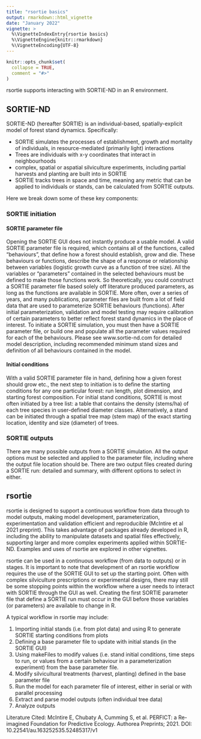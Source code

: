 ```yaml
---
title: "rsortie basics"
output: rmarkdown::html_vignette
date: "January 2022"
vignette: >
  %\VignetteIndexEntry{rsortie basics}
  %\VignetteEngine{knitr::rmarkdown}
  %\VignetteEncoding{UTF-8}
---
```


```r
knitr::opts_chunk$set(
  collapse = TRUE,
  comment = "#>"
)
```

rsortie supports interacting with SORTIE-ND in an R environment.


## SORTIE-ND

SORTIE-ND (hereafter SORTIE) is an individual-based, spatially-explicit model of forest stand dynamics. Specifically:  

* SORTIE simulates the processes of establishment, growth and mortality of individuals, in resource-mediated (primarily light) interactions
* Trees are individuals with x-y coordinates that interact in neighbourhoods
* complex, spatial or aspatial silviculture experiments, including partial harvests and planting are built into in SORTIE
* SORTIE tracks trees in space and time, meaning any metric that can be applied to individuals or stands, can be calculated from SORTIE outputs. 

Here we break down some of these key components:

### SORTIE initiation
#### SORTIE parameter file
Opening the SORTIE GUI does not instantly produce a usable model. A valid SORTIE parameter file is required, which contains all of the functions, called "behaviours", that define how a forest should establish, grow and die. These behaviours or functions, describe the shape of a response or relationship between variables (logistic growth curve as a function of tree size). All the variables or "parameters" contained in the selected behaviours must be defined to make those functions work. So theoretically, you could construct a SORTIE parameter file based solely off literature produced parameters, as long as the functions are available in SORTIE. More often, over a series of years, and many publications, parameter files are built from a lot of field data that are used to parameterize SORTIE behaviours (functions). After initial parameterization, validation and model testing may require calibration of certain parameters to better reflect forest stand dynamics in the place of interest. To initiate a SORTIE simulation, you must then have a SORTIE parameter file, or build one and populate all the parameter values required for each of the behaviours. Please see www.sortie-nd.com for detailed model description, including recommended minimum stand sizes and definition of all behaviours contained in the model.

#### Initial conditions
With a valid SORTIE parameter file in hand, defining how a given forest should grow etc., the next step to initiation is to define the starting conditions for any one particular forest: run length, plot dimension, and starting forest composition. For initial stand conditions, SORTIE is most often initiated by a tree list: a table that contains the density (stems/ha) of each tree species in user-defined diameter classes. Alternatively, a stand can be initiated through a spatial tree map (stem map) of the exact starting location, identity and size (diameter) of trees.

### SORTIE outputs
There are many possible outputs from a SORTIE simulation. All the output options must be selected and applied to the parameter file, including where the output file location should be. There are two output files created during a SORTIE run: detailed and summary, with different options to select in either. 


## rsortie

rsortie is designed to support a continuous workflow from data through to model outputs, making model development, parameterization, experimentation and validation efficient and reproducible (McIntire et al 2021 preprint). This takes advantage of packages already developed in R, including the ability to manipulate datasets and spatial files effectively, supporting larger and more complex experiments applied within SORTIE-ND. Examples and uses of rsortie are explored in other vignettes.

rsortie can be used in a continuous workflow (from data to outputs) or in stages. It is important to note that development of an rsortie workflow requires the use of the SORTIE GUI to set up the starting point. Often with complex silviculture prescriptions or experimental designs, there may still be some stopping points within the workflow where a user needs to interact with SORTIE through the GUI as well. Creating the first SORTIE parameter file that define a SORTIE run must occur in the GUI before those variables (or parameters) are available to change in R.

A typical workflow in rsortie may include:

1. Importing initial stands (i.e. from plot data) and using R to generate SORTIE starting conditions from plots
2. Defining a base parameter file to update with initial stands (in the SORTIE GUI)
3. Using makeFiles to modify values (i.e. stand initial conditions, time steps to run, or values from a certain behaviour in a parameterization experiment) from the base parameter file.
4. Modify silvicultural treatments (harvest, planting) defined in the base parameter file
5. Run the model for each parameter file of interest, either in serial or with parallel processing
6. Extract and parse model outputs (often individual tree data)
7. Analyze outputs

Literature Cited:
McIntire E, Chubaty A, Cumming S, et al. PERFICT: a Re-imagined Foundation for Predictive Ecology. Authorea Preprints; 2021. DOI: 10.22541/au.163252535.52485317/v1


